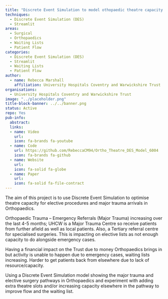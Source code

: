 ```yaml
---
title: "Discrete Event Simulation to model othopaedic theatre capacity optimisation"
techniques:
  - Discrete Event Simulation (DES)
  - Streamlit
areas:
  - Surgical
  - Orthopaedics
  - Waiting Lists
  - Patient Flow
categories:
  - Discrete Event Simulation (DES)
  - Streamlit
  - Waiting Lists
  - Patient Flow
author:
  - name: Rebecca Marshall
    affiliation: University Hospitals Coventry and Warwickshire Trust
organisations:
  - University Hospitals Coventry and Warwickshire Trust
image: "../placeholder.png"
title-block-banner: ../../banner.png
status: Active
repo: Yes
pub-info:
  abstract:
  links:
  - name: Video
    url:
    icon: fa-brands fa-youtube
  - name: Code
    url: https://github.com/RebeccaCM94/Ortho_Theatre_DES_Model_6004
    icon: fa-brands fa-github
  - name: Website
    url:
    icon: fa-solid fa-globe
  - name: Paper
    url:
    icon: fa-solid fa-file-contract
---
```


The aim of this project is to use Discrete Event Simulation to optimise theatre capacity for elective procedures and major trauma arrivals in Orthopaedics.

Orthopaedic Trauma – Emergency Referrals (Major Trauma) increasing over the last 4-5 months; UHCW is a Major Trauma Centre so receive patients from further afield as well as local patients. Also, a Tertiary referral centre for specialised surgeries. This is impacting on elective lists as not enough capacity to do alongside emergency cases.

Having a financial impact on the Trust due to money Orthopaedics brings in but activity is unable to happen due to emergency cases, waiting lists increasing. Harder to get patients back from elsewhere due to lack of resource/capacity.

Using a Discrete Event Simulation model showing the major trauma and elective surgery pathways in Orthopaedics and experiment with adding extra theatre slots and/or increasing capacity elsewhere in the pathway to improve flow and the waiting list.
